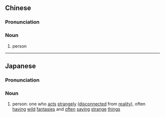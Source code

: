 {{also|电波系}}
==Chinese==
{{zh-forms|s=电波系|type=21}}
{{wikipedia|lang=zh}}

===Pronunciation===
{{zh-pron
|m=diànbōxì
|c=din6 bo1 hai6
|cat=n
}}

===Noun===
{{zh-noun}}

# {{lb|zh|ACG}} ''{{w|denpa-kei}}'' person

----

==Japanese==
{{wikipedia|lang=ja}}
{{ja-kanjitab|でん|は|k2=ぱ|けい|yomi=o|r=y}}

===Pronunciation===
{{ja-pron|でんぱけい|y=o}}

===Noun===
{{ja-noun|でんぱけい}}

# {{lb|ja|slang}} ''{{w|denpa-kei}}'' person: one who [[act]]s [[strangely]] ([[disconnect]]ed from [[reality]]), often [[have|hav]]ing [[wild]] [[fantasy|fantasie]]s and [[often]] [[say]]ing [[strange]] [[thing]]s